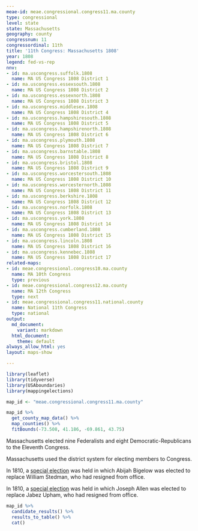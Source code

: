 ```yaml
---
meae-id: meae.congressional.congress11.ma.county
type: congressional
level: state
state: Massachusetts
geography: county
congressnum: 11
congressordinal: 11th
title: '11th Congress: Massachusetts 1808'
year: 1808
legend: fed-vs-rep
nnv:
- id: ma.uscongress.suffolk.1808
  name: MA US Congress 1808 District 1
- id: ma.uscongress.essexsouth.1808
  name: MA US Congress 1808 District 2
- id: ma.uscongress.essexnorth.1808
  name: MA US Congress 1808 District 3
- id: ma.uscongress.middlesex.1808
  name: MA US Congress 1808 District 4
- id: ma.uscongress.hampshiresouth.1808
  name: MA US Congress 1808 District 5
- id: ma.uscongress.hampshirenorth.1808
  name: MA US Congress 1808 District 6
- id: ma.uscongress.plymouth.1808
  name: MA US Congress 1808 District 7
- id: ma.uscongress.barnstable.1808
  name: MA US Congress 1808 District 8
- id: ma.uscongress.bristol.1808
  name: MA US Congress 1808 District 9
- id: ma.uscongress.worcestersouth.1808
  name: MA US Congress 1808 District 10
- id: ma.uscongress.worcesternorth.1808
  name: MA US Congress 1808 District 11
- id: ma.uscongress.berkshire.1808
  name: MA US Congress 1808 District 12
- id: ma.uscongress.norfolk.1808
  name: MA US Congress 1808 District 13
- id: ma.uscongress.york.1808
  name: MA US Congress 1808 District 14
- id: ma.uscongress.cumberland.1808
  name: MA US Congress 1808 District 15
- id: ma.uscongress.lincoln.1808
  name: MA US Congress 1808 District 16
- id: ma.uscongress.kennebec.1808
  name: MA US Congress 1808 District 17
related-maps:
- id: meae.congressional.congress10.ma.county
  name: MA 10th Congress
  type: previous
- id: meae.congressional.congress12.ma.county
  name: MA 12th Congress
  type: next
- id: meae.congressional.congress11.national.county
  name: National 11th Congress
  type: national
output:
  md_document:
    variant: markdown
  html_document:
    theme: default
always_allow_html: yes
layout: maps-show

---
```


```r
library(leaflet)
library(tidyverse)
library(USAboundaries)
library(mappingelections)

map_id <- "meae.congressional.congress11.ma.county"
```

<div class="map">

```r
map_id %>%
  get_county_map_data() %>%
  map_counties() %>% 
  fitBounds(-73.508, 41.186, -69.861, 43.75)
```

</div>

Massachusetts elected nine Federalists and eight Democratic-Republicans to the Eleventh Congress.

Massachusetts used the district system for electing members to Congress.


In 1810, a [special election](https://elections.lib.tufts.edu/catalog/tufts:ma.uscongress.worcesternorth.special.1810) was held in which Abijah Bigelow was elected to replace William Stedman, who had resigned from office. 

In 1810, a [special election](https://elections.lib.tufts.edu/catalog/tufts:ma.uscongress.worcestersouth.special.1810) was held in which Joseph Allen was elected to replace Jabez Upham, who had resigned from office. 

<div class="results-table">

```r
map_id %>%
  candidate_results() %>%
  results_to_table() %>%
  cat()
```

</div>
